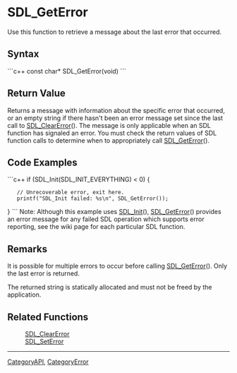 <!-- pragma section-numbers off -->
<!-- pragma camelcase off -->

= SDL_GetError =
Use this function to retrieve a message about the last error that occurred.


== Syntax ==
```c++
const char* SDL_GetError(void)
```

== Return Value ==
Returns a message with information about the specific error that occurred, or an empty string if there hasn't been an error message set since the last call to [[SDL_ClearError]](). <!-- Without calling [[SDL_ClearError]](), the --> The message is only applicable when an SDL function has signaled an error.  You must check the return values of SDL function calls to determine when to appropriately call [[SDL_GetError]]().

== Code Examples ==
```c++
if (SDL_Init(SDL_INIT_EVERYTHING) < 0) {
    // Unrecoverable error, exit here.
    printf("SDL_Init failed: %s\n", SDL_GetError());
}
```
Note: Although this example uses [[SDL_Init]](), [[SDL_GetError]]() provides an error message for any failed SDL operation which supports error reporting, see the wiki page for each particular SDL function.

== Remarks ==
It is possible for multiple errors to occur before calling [[SDL_GetError]]().  Only the last error is returned.

The returned string is statically allocated and must not be freed by the application.

== Related Functions ==
:[[SDL_ClearError]]
:[[SDL_SetError]]

----
[[CategoryAPI]], [[CategoryError]]
